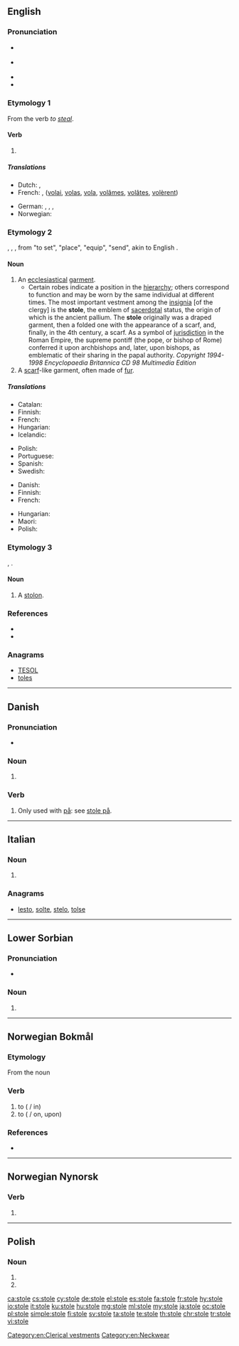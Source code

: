 ==English==

===Pronunciation===
* {{a|GenAm}} {{IPA|/ˈstoʊl/|lang=en}}
* {{a|RP}} {{IPA|/ˈstəʊl/|lang=en}}
* {{audio|en-us-stole.ogg|Audio (US)|lang=en}}
* {{rhymes|əʊl|lang=en}}

===Etymology 1===
From the verb ''to [[steal]]''.

====Verb====
{{head|en|verb form}}

# {{en-simple past of|steal}}

=====Translations=====
{{trans-top|simple past of ''to steal''}}
* Dutch: {{t+|nl|stal}}, {{t+|nl|stalen}}
* French: {{t+|fr|voler}}, ([[volai]], [[volas]], [[vola]], [[volâmes]], [[volâtes]], [[volèrent]])
{{trans-mid}}
* German: {{t+|de|stahl}}, {{t|de|stahlst}}, {{t|de|stahlen}}, {{t+|de|stahlt}}
* Norwegian: {{t|no|stjal}}
{{trans-bottom}}

===Etymology 2===
{{etyl|ang|en}} {{term|stole|lang=ang}}, {{etyl|la|en}} {{term|stola|lang=la}}, {{etyl|grc|en}} {{term|στολή||stole, garment, equipment|lang=grc}}, from "to set", "place", "equip", "send", akin to English {{term|stall|lang=en}}.

====Noun====
{{en-noun}}

# An [[ecclesiastical]] [[garment]].
#* Certain robes indicate a position in the [[hierarchy]]; others correspond to function and may be worn by the same individual at different times. The most important vestment among the [[insignia]] [of the clergy] is the '''stole''', the emblem of [[sacerdotal]] status, the origin of which is the ancient pallium. The '''stole''' originally was a draped garment, then a folded one with the appearance of a scarf, and, finally, in the 4th century, a scarf. As a symbol of [[jurisdiction]] in the Roman Empire, the supreme pontiff (the pope, or bishop of Rome) conferred it upon archbishops and, later, upon bishops, as emblematic of their sharing in the papal authority. ''Copyright 1994-1998 Encyclopaedia Britannica CD 98 Multimedia Edition''
# A [[scarf]]-like garment, often made of [[fur]].

=====Translations=====
{{trans-top|ecclesiastical garment}}
* Catalan: {{t+|ca|estola|f}}
* Finnish: {{t|fi|stoola}}
* French: {{t+|fr|étole}}
* Hungarian: {{t|hu|stóla}}
* Icelandic: {{t|is|stóla|f}}
{{trans-mid}}
* Polish: {{t|pl|stuła|f}}
* Portuguese: {{t+|pt|estola|f}}
* Spanish: {{t|es|estola|f}}
* Swedish: {{t+|sv|stola|c}}
{{trans-bottom}}

{{trans-top|scarf-like garment}}
* Danish: {{t|da|stola|c}}
* Finnish: {{t|fi|stoola}}
* French: {{t+|fr|étole}}
{{trans-mid}}
* Hungarian: {{t|hu|stóla}}
* Maori: {{t|mi|hikurere}}
* Polish: {{t+|pl|etola|f}}
{{trans-bottom}}

===Etymology 3===
{{etyl|la|en}} {{term|stolo|lang=la}}, {{term|-onis}}.

====Noun====
{{en-noun}}

# {{context|botany|lang=en}} A [[stolon]].

===References===
* {{R:Webster 1913}}
* {{R:Online Etymology Dictionary}}

===Anagrams===
* [[TESOL#English|TESOL]]
* [[toles#English|toles]]

[[Category:en:Clerical vestments]]
[[Category:en:Neckwear]]

----

==Danish==

===Pronunciation===
* {{IPA|/stoːlə/|[ˈsd̥oːlə]|lang=da}}

===Noun===
{{head|da|noun form|g=c}}

# {{plural indefinite of|stol|lang=da}}

===Verb===
{{da-verb|stol|stole|stoler|stolede|har|stolet}}

# Only used with [[på]]: see [[stole på]].

----

==Italian==

===Noun===
{{head|it|noun plural form|g=f}}

# {{plural of|stola|lang=it}}

===Anagrams===
* [[lesto#Italian|lesto]], [[solte#Italian|solte]], [[stelo#Italian|stelo]], [[tolse#Italian|tolse]]

----
==Lower Sorbian==

===Pronunciation===
* {{IPA|[ˈstɔlɛ]|lang=dsb}}

===Noun===
{{head|dsb|noun form}}

# {{inflection of|stoł||loc|s|lang=dsb}}

----
==Norwegian Bokmål==

===Etymology===
From the noun {{term|stol|lang=nb}}

===Verb===
{{head|nb|verb|imperative|stol|present tense|stoler|passive|stoles|simple past|stolte|past participle|stolt|present participle|stolende}}

# to {{l|en|trust}} ({{l|nb|på}} / in)
# to {{l|en|rely}} ({{l|nb|på}} / on, upon)

===References===
* {{R:The Bokmål Dictionary}}

----
==Norwegian Nynorsk==

===Verb===
{{head|nn|verb form}}

# {{nn-verb-form of|past participle|stel}}

----

==Polish==

===Noun===
{{head|pl|noun form|g=m}}

# {{inflection of|lang=pl|stół||loc|s}}
# {{inflection of|lang=pl|stół||voc|s}}

[[ca:stole]]
[[cs:stole]]
[[cy:stole]]
[[de:stole]]
[[el:stole]]
[[es:stole]]
[[fa:stole]]
[[fr:stole]]
[[hy:stole]]
[[io:stole]]
[[it:stole]]
[[ku:stole]]
[[hu:stole]]
[[mg:stole]]
[[ml:stole]]
[[my:stole]]
[[ja:stole]]
[[oc:stole]]
[[pl:stole]]
[[simple:stole]]
[[fi:stole]]
[[sv:stole]]
[[ta:stole]]
[[te:stole]]
[[th:stole]]
[[chr:stole]]
[[tr:stole]]
[[vi:stole]]